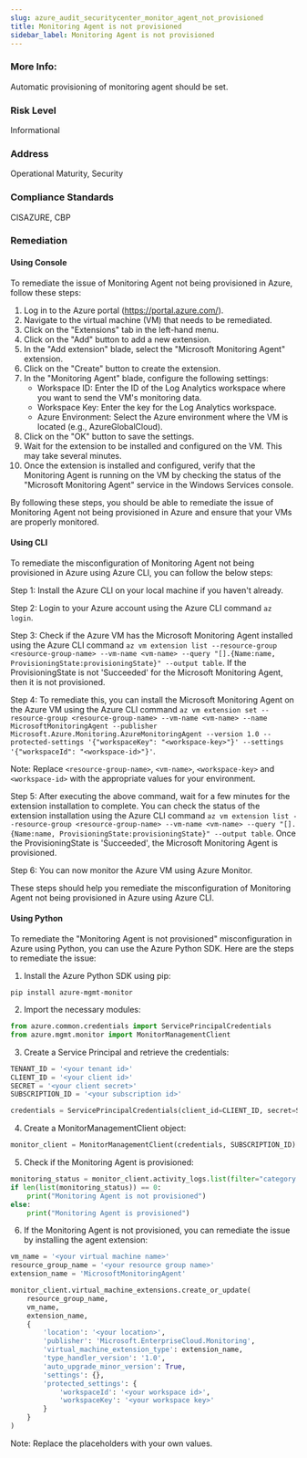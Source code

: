 ```yaml
---
slug: azure_audit_securitycenter_monitor_agent_not_provisioned
title: Monitoring Agent is not provisioned
sidebar_label: Monitoring Agent is not provisioned
---
```


### More Info:

Automatic provisioning of monitoring agent should be set.

### Risk Level

Informational

### Address

Operational Maturity, Security

### Compliance Standards

CISAZURE, CBP
### Remediation

#### Using Console

To remediate the issue of Monitoring Agent not being provisioned in Azure, follow these steps:

1. Log in to the Azure portal (https://portal.azure.com/).
2. Navigate to the virtual machine (VM) that needs to be remediated.
3. Click on the "Extensions" tab in the left-hand menu.
4. Click on the "Add" button to add a new extension.
5. In the "Add extension" blade, select the "Microsoft Monitoring Agent" extension.
6. Click on the "Create" button to create the extension.
7. In the "Monitoring Agent" blade, configure the following settings:
   - Workspace ID: Enter the ID of the Log Analytics workspace where you want to send the VM's monitoring data.
   - Workspace Key: Enter the key for the Log Analytics workspace.
   - Azure Environment: Select the Azure environment where the VM is located (e.g., AzureGlobalCloud).
8. Click on the "OK" button to save the settings.
9. Wait for the extension to be installed and configured on the VM. This may take several minutes.
10. Once the extension is installed and configured, verify that the Monitoring Agent is running on the VM by checking the status of the "Microsoft Monitoring Agent" service in the Windows Services console.

By following these steps, you should be able to remediate the issue of Monitoring Agent not being provisioned in Azure and ensure that your VMs are properly monitored.

#### Using CLI

To remediate the misconfiguration of Monitoring Agent not being provisioned in Azure using Azure CLI, you can follow the below steps:

Step 1: Install the Azure CLI on your local machine if you haven't already.

Step 2: Login to your Azure account using the Azure CLI command `az login`.

Step 3: Check if the Azure VM has the Microsoft Monitoring Agent installed using the Azure CLI command `az vm extension list --resource-group <resource-group-name> --vm-name <vm-name> --query "[].{Name:name, ProvisioningState:provisioningState}" --output table`. If the ProvisioningState is not 'Succeeded' for the Microsoft Monitoring Agent, then it is not provisioned.

Step 4: To remediate this, you can install the Microsoft Monitoring Agent on the Azure VM using the Azure CLI command `az vm extension set --resource-group <resource-group-name> --vm-name <vm-name> --name MicrosoftMonitoringAgent --publisher Microsoft.Azure.Monitoring.AzureMonitoringAgent --version 1.0 --protected-settings '{"workspaceKey": "<workspace-key>"}' --settings '{"workspaceId": "<workspace-id>"}'`.

Note: Replace `<resource-group-name>`, `<vm-name>`, `<workspace-key>` and `<workspace-id>` with the appropriate values for your environment.

Step 5: After executing the above command, wait for a few minutes for the extension installation to complete. You can check the status of the extension installation using the Azure CLI command `az vm extension list --resource-group <resource-group-name> --vm-name <vm-name> --query "[].{Name:name, ProvisioningState:provisioningState}" --output table`. Once the ProvisioningState is 'Succeeded', the Microsoft Monitoring Agent is provisioned.

Step 6: You can now monitor the Azure VM using Azure Monitor.

These steps should help you remediate the misconfiguration of Monitoring Agent not being provisioned in Azure using Azure CLI.

#### Using Python

To remediate the "Monitoring Agent is not provisioned" misconfiguration in Azure using Python, you can use the Azure Python SDK. Here are the steps to remediate the issue:

1. Install the Azure Python SDK using pip:

```
pip install azure-mgmt-monitor
```

2. Import the necessary modules:

```python
from azure.common.credentials import ServicePrincipalCredentials
from azure.mgmt.monitor import MonitorManagementClient
```

3. Create a Service Principal and retrieve the credentials:

```python
TENANT_ID = '<your tenant id>'
CLIENT_ID = '<your client id>'
SECRET = '<your client secret>'
SUBSCRIPTION_ID = '<your subscription id>'

credentials = ServicePrincipalCredentials(client_id=CLIENT_ID, secret=SECRET, tenant=TENANT_ID)
```

4. Create a MonitorManagementClient object:

```python
monitor_client = MonitorManagementClient(credentials, SUBSCRIPTION_ID)
```

5. Check if the Monitoring Agent is provisioned:

```python
monitoring_status = monitor_client.activity_logs.list(filter="category eq 'Administrative' and operationName.value eq 'Microsoft.Compute/virtualMachines/extensions/write' and resourceType eq 'Microsoft.Compute/virtualMachines/extensions' and status.value eq 'Succeeded'")
if len(list(monitoring_status)) == 0:
    print("Monitoring Agent is not provisioned")
else:
    print("Monitoring Agent is provisioned")
```

6. If the Monitoring Agent is not provisioned, you can remediate the issue by installing the agent extension:

```python
vm_name = '<your virtual machine name>'
resource_group_name = '<your resource group name>'
extension_name = 'MicrosoftMonitoringAgent'

monitor_client.virtual_machine_extensions.create_or_update(
    resource_group_name,
    vm_name,
    extension_name,
    {
        'location': '<your location>',
        'publisher': 'Microsoft.EnterpriseCloud.Monitoring',
        'virtual_machine_extension_type': extension_name,
        'type_handler_version': '1.0',
        'auto_upgrade_minor_version': True,
        'settings': {},
        'protected_settings': {
            'workspaceId': '<your workspace id>',
            'workspaceKey': '<your workspace key>'
        }
    }
)
```

Note: Replace the placeholders with your own values.



